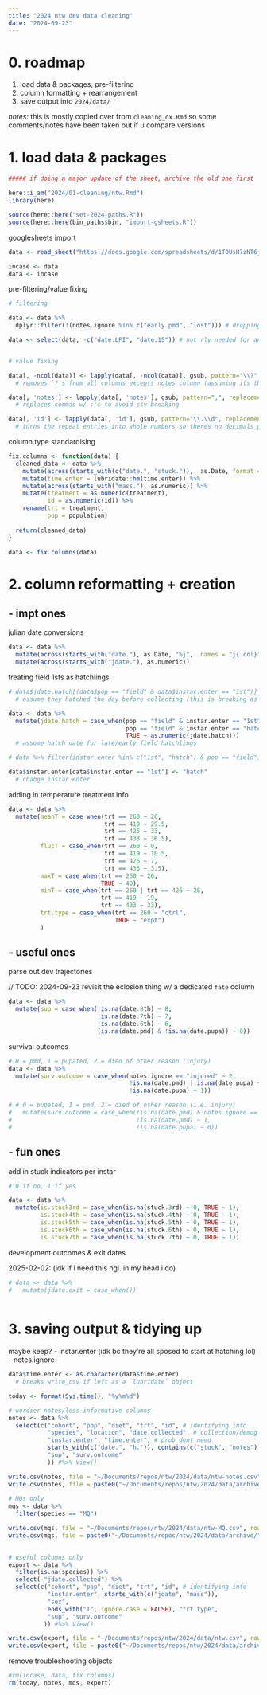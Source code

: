 ```yaml
---
title: "2024 ntw dev data cleaning"
date: "2024-09-23"
---
```


# 0. roadmap

1. load data & packages; pre-filtering
2. column formatting + rearrangement
3. save output into `2024/data/`

*notes:* this is mostly copied over from `cleaning_ox.Rmd` so some comments/notes have been taken out if u compare versions

# 1. load data & packages

```r

##### if doing a major update of the sheet, archive the old one first

here::i_am("2024/01-cleaning/ntw.Rmd")
library(here)

source(here::here("set-2024-paths.R"))
source(here::here(bin_paths$bin, "import-gsheets.R"))
```

googlesheets import

```r
data <- read_sheet("https://docs.google.com/spreadsheets/d/1TOUsH7zNT6jF7SltYsD_8pK5tI7yR-Gqx-kDrodmJ00/edit?gid=1256964024", sheet = "ntw repeat", col_types = "c")

incase <- data
data <- incase
```

pre-filtering/value fixing

```r
# filtering

data <- data %>%
  dplyr::filter(!(notes.ignore %in% c("early pmd", "lost"))) # dropping things that died in 1 day or got lost

data <- select(data, -c("date.LPI", "date.15")) # not rly needed for analyses/LPI is empty lol


# value fixing

data[, -ncol(data)] <- lapply(data[, -ncol(data)], gsub, pattern="\\?", replacement = "") 
  # removes `?`s from all columns excepts notes column (assuming its the last col in the df)

data[, 'notes'] <- lapply(data[, 'notes'], gsub, pattern=",", replacement = ";") 
  # replaces commas w/ ;'s to avoid csv breaking

data[, 'id'] <- lapply(data[, 'id'], gsub, pattern="\\.\\d", replacement = "") 
  # turns the repeat entries into whole numbers so theres no decimals going on after as.numeric(id)

```

column type standardising

```r
fix.columns <- function(data) {
  cleaned_data <- data %>%
    mutate(across(starts_with(c("date.", "stuck.")),  as.Date, format = "%m/%d"))%>%
    mutate(time.enter = lubridate::hm(time.enter)) %>%
    mutate(across(starts_with("mass."), as.numeric)) %>%
    mutate(treatment = as.numeric(treatment),
           id = as.numeric(id)) %>%
    rename(trt = treatment,
           pop = population)
  
  return(cleaned_data)
}

data <- fix.columns(data)
```


# 2. column reformatting + creation

## - impt ones

julian date conversions

```r
data <- data %>%
  mutate(across(starts_with("date."), as.Date, "%j", .names = "j{.col}")) %>%
  mutate(across(starts_with("jdate."), as.numeric))
```

treating field 1sts as hatchlings

```r
# data$jdate.hatch[(data$pop == "field" & data$instar.enter == "1st")] <- as.numeric(data$jdate.collected - 1)
  # assume they hatched the day before collecting (this is breaking as of 2024-10-08)

data <- data %>%
  mutate(jdate.hatch = case_when(pop == "field" & instar.enter == "1st" ~ as.numeric(jdate.collected - 1),
                                 pop == "field" & instar.enter == "hatch" & is.na(jdate.hatch) ~ as.numeric(jdate.collected),
                                 TRUE ~ as.numeric(jdate.hatch)))
  # assume hatch date for late/early field hatchlings

# data %>% filter(instar.enter %in% c("1st", "hatch") & pop == "field") %>% select(c("id", "instar.enter", "jdate.collected", "jdate.hatch")) %>% View() # troubleshooting

data$instar.enter[data$instar.enter == "1st"] <- "hatch" 
  # change instar.enter

```


adding in temperature treatment info

```r
data <- data %>%
  mutate(meanT = case_when(trt == 260 ~ 26,
                           trt == 419 ~ 29.5,
                           trt == 426 ~ 33,
                           trt == 433 ~ 36.5),
         flucT = case_when(trt == 260 ~ 0,
                           trt == 419 ~ 10.5,
                           trt == 426 ~ 7,
                           trt == 433 ~ 3.5),
         maxT = case_when(trt == 260 ~ 26,
                          TRUE ~ 40),
         minT = case_when(trt == 260 | trt == 426 ~ 26,
                          trt == 419 ~ 19,
                          trt == 433 ~ 33),
         trt.type = case_when(trt == 260 ~ "ctrl",
                              TRUE ~ "expt")
         )
```


## - useful ones

parse out dev trajectories

// TODO: 2024-09-23 revisit the eclosion thing w/ a dedicated `fate` column

```r
data <- data %>%
  mutate(sup = case_when(!is.na(date.8th) ~ 8,
                         !is.na(date.7th) ~ 7,
                         !is.na(date.6th) ~ 6,
                         (is.na(date.pmd) & !is.na(date.pupa)) ~ 0)) 

```


survival outcomes

```r
# 0 = pmd, 1 = pupated, 2 = died of other reason (injury)
data <- data %>%
  mutate(surv.outcome = case_when(notes.ignore == "injured" ~ 2,
                                  !is.na(date.pmd) | is.na(date.pupa) ~ 0,
                                  !is.na(date.pupa) ~ 1))

# # 0 = pupated, 1 = pmd, 2 = died of other reason (i.e. injury)
#   mutate(surv.outcome = case_when(!is.na(date.pmd) & notes.ignore == "injured" ~ 2,
#                                   !is.na(date.pmd) ~ 1,
#                                   !is.na(date.pupa) ~ 0))
```


## - fun ones

add in stuck indicators per instar

```r
# 0 if no, 1 if yes

data <- data %>%
  mutate(is.stuck3rd = case_when(is.na(stuck.3rd) ~ 0, TRUE ~ 1),
         is.stuck4th = case_when(is.na(stuck.4th) ~ 0, TRUE ~ 1),
         is.stuck5th = case_when(is.na(stuck.5th) ~ 0, TRUE ~ 1),
         is.stuck6th = case_when(is.na(stuck.6th) ~ 0, TRUE ~ 1),
         is.stuck7th = case_when(is.na(stuck.7th) ~ 0, TRUE ~ 1))

```


development outcomes & exit dates

2025-02-02: (idk if i need this ngl. in my head i do)

```r
# data <- data %>%
#   mutate(jdate.exit = case_when())
  
```


# 3. saving output & tidying up

maybe keep?
  - instar.enter (idk bc they're all sposed to start at hatching lol)
  - notes.ignore


```r
data$time.enter <- as.character(data$time.enter) 
  # breaks write_csv if left as a `lubridate` object

today <- format(Sys.time(), "%y%m%d")

# wordier notes/less-informative columns
notes <- data %>%
  select(c("cohort", "pop", "diet", "trt", "id", # identifying info
           "species", "location", "date.collected", # collection/demog info
           "instar.enter", "time.enter", # prob dont need
           starts_with(c("date.", "h.")), contains(c("stuck", "notes")), # dev stuff that is jdated
           "sup", "surv.outcome"
           )) #%>% View()

write.csv(notes, file = "~/Documents/repos/ntw/2024/data/ntw-notes.csv", row.names = FALSE)
write.csv(notes, file = paste0("~/Documents/repos/ntw/2024/data/archive/", today, "_ntw-notes.csv" ), row.names = FALSE)
  
# MQs only
mqs <- data %>%
  filter(species == "MQ")

write.csv(mqs, file = "~/Documents/repos/ntw/2024/data/ntw-MQ.csv", row.names = FALSE)
write.csv(mqs, file = paste0("~/Documents/repos/ntw/2024/data/archive/", today, "_ntw-MQ.csv" ), row.names = FALSE)

  
# useful columns only
export <- data %>%
  filter(is.na(species)) %>%
  select(-"jdate.collected") %>%
  select(c("cohort", "pop", "diet", "trt", "id", # identifying info
           "instar.enter", starts_with(c("jdate", "mass")), 
           "sex",
           ends_with("T", ignore.case = FALSE), "trt.type",
           "sup", "surv.outcome"
          )) #%>% View()

write.csv(export, file = "~/Documents/repos/ntw/2024/data/ntw.csv", row.names = FALSE)
write.csv(export, file = paste0("~/Documents/repos/ntw/2024/data/archive/", today, "_ntw.csv" ), row.names = FALSE)

```

remove troubleshooting objects

```r
#rm(incase, data, fix.columns)
rm(today, notes, mqs, export)
```



